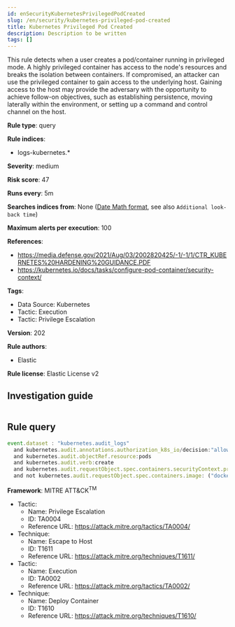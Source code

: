 ```yaml
---
id: enSecurityKubernetesPrivilegedPodCreated
slug: /en/security/kubernetes-privileged-pod-created
title: Kubernetes Privileged Pod Created
description: Description to be written
tags: []
---
```


<div id="kubernetes-privileged-pod-created"></div>

This rule detects when a user creates a pod/container running in privileged mode. A highly privileged container has access to the node's resources and breaks the isolation between containers. If compromised, an attacker can use the privileged container to gain access to the underlying host. Gaining access to the host may provide the adversary with the opportunity to achieve follow-on objectives, such as establishing persistence, moving laterally within the environment, or setting up a command and control channel on the host.

**Rule type**: query

**Rule indices**: 

* logs-kubernetes.*

**Severity**: medium

**Risk score**: 47

**Runs every**: 5m

**Searches indices from**: None ([Date Math format](((ref))/common-options.html#date-math), see also <DocLink id="enSecurityRulesUiCreate" section="set-the-rules-schedule">`Additional look-back time`</DocLink>)

**Maximum alerts per execution**: 100

**References**: 

* https://media.defense.gov/2021/Aug/03/2002820425/-1/-1/1/CTR_KUBERNETES%20HARDENING%20GUIDANCE.PDF
* https://kubernetes.io/docs/tasks/configure-pod-container/security-context/

**Tags**: 

* Data Source: Kubernetes
* Tactic: Execution
* Tactic: Privilege Escalation

**Version**: 202

**Rule authors**: 

* Elastic

**Rule license**: Elastic License v2

## Investigation guide

```markdown

```

## Rule query

```js
event.dataset : "kubernetes.audit_logs"
  and kubernetes.audit.annotations.authorization_k8s_io/decision:"allow"
  and kubernetes.audit.objectRef.resource:pods
  and kubernetes.audit.verb:create
  and kubernetes.audit.requestObject.spec.containers.securityContext.privileged:true
  and not kubernetes.audit.requestObject.spec.containers.image: ("docker.elastic.co/beats/elastic-agent:8.4.0")

```

**Framework**: MITRE ATT&CK<sup>TM</sup>

* Tactic:
    * Name: Privilege Escalation
    * ID: TA0004
    * Reference URL: https://attack.mitre.org/tactics/TA0004/
* Technique:
    * Name: Escape to Host
    * ID: T1611
    * Reference URL: https://attack.mitre.org/techniques/T1611/
* Tactic:
    * Name: Execution
    * ID: TA0002
    * Reference URL: https://attack.mitre.org/tactics/TA0002/
* Technique:
    * Name: Deploy Container
    * ID: T1610
    * Reference URL: https://attack.mitre.org/techniques/T1610/

